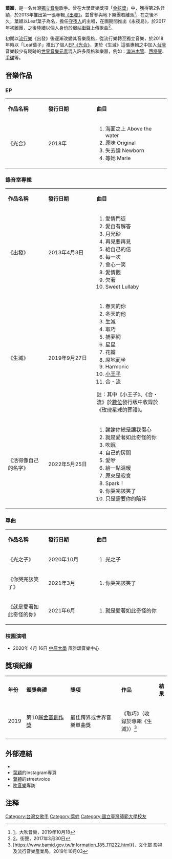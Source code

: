 {{多個問題|
{{Like-resume|time=2021-07-14T22:11:17+00:00}}
{{Copy edit|time=2020-08-10T11:53:28+00:00}}
{{blpsources|time=2020-12-01}}
}}
{{藝人
| 姓名 = 葉穎
| 類型 = 女歌手
| 圖片 = 
| 圖片尺寸 = 
| 圖片簡介 = 
| 本名 = 
| 羅馬拼音 = 
| 英文名 = Leaf Yeh
| 綽號 = Leaf 、 葉子
| 國籍 = {{ROC}}
| 出生地點 = 
| 逝世日期 =  
| 逝世地點 = 
| 職業 = [[創作歌手|創作歌手]]
| 語言 = 
| 教育程度 =  [[國立臺灣師範大學|國立臺灣師範大學]]音樂系流行音樂產學應用碩士<ref>[http://pr.ntnu.edu.tw/news/index.php?mode=data&id=18804]，師大新聞，2019年10月月15日</ref>
| 宗教信仰 =
| 配偶 =
| 音樂類型 = [[獨立音樂|獨立音樂]]｜[[流行音樂|流行音樂]]
| 演奏樂器 = {{hlist|[[聲樂|聲樂]]|[[長笛|長笛]]|[[鋼琴|鋼琴]]}}
| 出身地 = {{TW}}
| 出道作 = 《出發》
| 出道日期 = 2013年
| 代表作 = 《生滅》
| 活躍年代 = 
| 唱片公司 = 
| 經紀公司 = 
| 網站 =
}}
'''葉穎'''，是一名台灣[[獨立音樂|獨立音樂]]歌手。曾在大學音樂獎項「[[金弦獎|金弦獎]]」中，獲得第2名佳績，於2013年推出第一張專輯[[出發_(葉穎專輯)|《出發》]]。並曾參與地下樂團若離派<ref>[https://blow.streetvoice.com/47181/]，大吹音樂，2019年10月18</ref>，在之後不久，葉穎以Leaf葉子為名，擔任[[守夜人_(樂團)|守夜人]]的主唱，在團期間推出《永夜島》，於2017年初離團，之後陸續以個人身份於網站[[街聲|街聲]]上傳歌曲<ref>[https://streetvoice.com/leafyeh/]，街聲，2017年3月30日</ref>。

初期以[[流行音樂|流行樂]]《出發》後逐漸改變其音樂風格，從流行樂轉至獨立音樂，於2018年時以「Leaf葉子」推出了個人[[迷你專輯|EP]][[《光合》|《光合》]]，更於《生滅》這張專輯之中加入[[台灣|台灣]]音樂較少有蹤跡的[[世界音樂|世界音樂]][[元素|元素]]混入許多風格和樂器，例如：[[澳洲木管|澳洲木管]]、[[西塔琴|西塔琴]]、[[手碟|手碟]]等。

==音樂作品==
=== EP ===

{|  class="wikitable" width="100%" style="font-size:90%"
| style="width:25%" |'''作品名稱'''
| style="width:30%" |'''發行日期'''
| style="width:100%" |'''曲目'''
|-
|《光合》
| 2018年
|
# 海面之上 Above the water
# 原味 Original
# 失去論 Newborn
#等她 Marie
|}

=== 錄音室專輯 ===

{| class="wikitable" width="100%" style="font-size:90%"
| style="width:25%" |'''作品名稱'''
| style="width:30%" |'''發行日期'''
| style="width:100%" |'''曲目'''
|-
|《出發》
| 2013年4月3日
|
# 愛情門徒
# 愛自有解答
# 月光砂
# 再見要再見
# 給自己的信
# 每一次
# 會心一笑
# 愛情觀
# 欠著
# Sweet Lullaby
|-
|《生滅》
| 2019年9月27日
|
# 春天的你
# 冬天的他
# 生滅 
# 取巧 
# 捕夢網
# 星星
# 花瓣
# 席地而坐 
# Harmonic
# [[小王子|小王子]]
# 合・流
註：其中《小王子》、《合・流》於[[數位|數位]]發行版中收錄於《玫瑰星球的葬禮》。
|-
|《活得像自己的名字》
| 2022年5月25日
|
# 謝謝你總是讓我傷心
# 就是愛著如此奇怪的你
# 吹眠 
# 自己的房間 
# 愛咿
# 給一點溫暖
# 原來是寂寞
# Spark！ 
# 你哭完該笑了
# 只是需要你的陪伴
|}

=== 單曲 ===

{|  class="wikitable" width="100%" style="font-size:90%"
| style="width:25%" |'''作品名稱'''
| style="width:30%" |'''發行日期'''
| style="width:100%" |'''曲目'''
|-
|《光之子》
| 2020年10月
|
# 光之子
|-
|《你哭完該笑了》
| 2021年3月
|
# 你哭完該笑了
|-
|《就是愛著如此奇怪的你》
| 2021年6月
|
# 就是愛著如此奇怪的你
|}

=== 校園演唱 ===

* 2020年  4月  16日  [[中原大學|中原大學]] 風雅頌音樂中心

==獎項紀錄==

{| class="wikitable" width="100%" style="font-size:70%"
| style="width:10%" |'''年份'''
| style="width:30%" |'''頒獎典禮'''
| style="width:35%" |'''獎項'''
| style="width:30%" |'''作品'''
| style="width:10%" |'''結果'''
|-
| 2019
| 第10屆[[金音創作獎|金音創作獎]]
| 最佳跨界或世界音樂單曲獎
| 《取巧》（收錄於專輯《生滅》）<ref>
[https://www.bamid.gov.tw/information_185_111222.html》]，文化部 影視及流行音樂產業局，2019年10月03</ref>
| {{nom}}
|}


==外部連結==
*{{Facebook|leafleafyeh|葉穎(Leaf Yeh)}}
*[https://www.instagram.com/leafyeh_music/ 葉穎]的Instagram專頁
*[https://streetvoice.com/leafyeh/ 葉穎]的streetvoice
*[https://blow.streetvoice.com/47181// 吹音樂]專訪

[[Category:台灣女歌手|Category:台灣女歌手]]
[[Category:葉姓|Category:葉姓]]
[[Category:國立臺灣師範大學校友|Category:國立臺灣師範大學校友]]


== 注释 ==
{{Reflist|3}}
